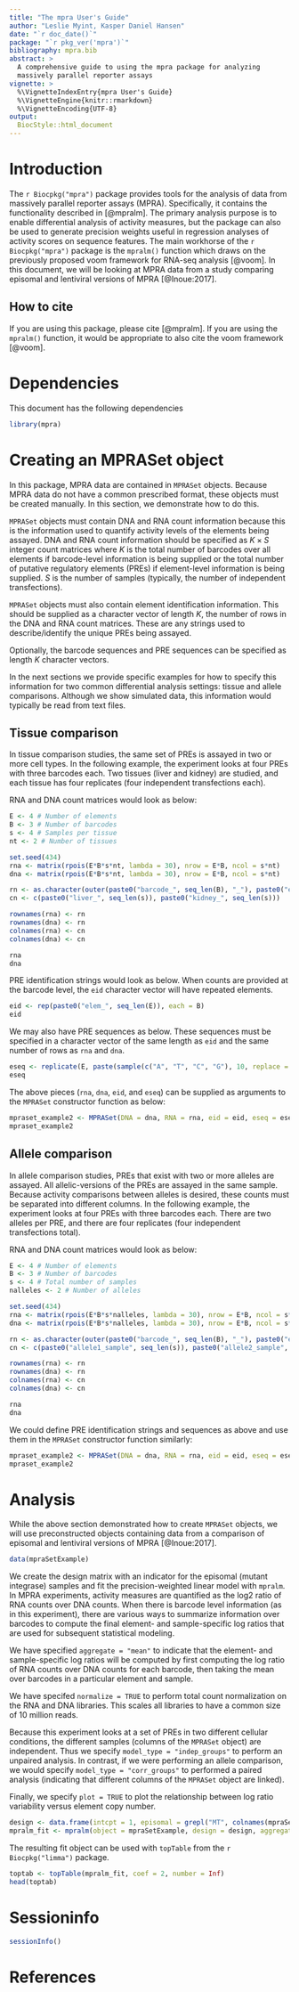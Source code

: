 ```yaml
---
title: "The mpra User's Guide"
author: "Leslie Myint, Kasper Daniel Hansen"
date: "`r doc_date()`"
package: "`r pkg_ver('mpra')`"
bibliography: mpra.bib
abstract: >
  A comprehensive guide to using the mpra package for analyzing
  massively parallel reporter assays
vignette: >
  %\VignetteIndexEntry{mpra User's Guide}
  %\VignetteEngine{knitr::rmarkdown}
  %\VignetteEncoding{UTF-8}
output: 
  BiocStyle::html_document
---
```


# Introduction

The `r Biocpkg("mpra")` package provides tools for the analysis of data from massively parallel reporter assays (MPRA).  Specifically, it contains the functionality described in [@mpralm].  The primary analysis purpose is to enable differential analysis of activity measures, but the package can also be used to generate precision weights useful in regression analyses of activity scores on sequence features. The main workhorse of the `r Biocpkg("mpra")` package is the `mpralm()` function which draws on the previously proposed voom framework for RNA-seq analysis [@voom]. In this document, we will be looking at MPRA data from a study comparing episomal and lentiviral versions of MPRA [@Inoue:2017].

## How to cite

If you are using this package, please cite [@mpralm]. If you are using the `mpralm()` function, it would be appropriate to also cite the voom framework [@voom].

# Dependencies

This document has the following dependencies

```r
library(mpra)
```

# Creating an MPRASet object

In this package, MPRA data are contained in `MPRASet` objects. Because MPRA data do not have a common prescribed format, these objects must be created manually. In this section, we demonstrate how to do this.

`MPRASet` objects must contain DNA and RNA count information because this is the information used to quantify activity levels of the elements being assayed. DNA and RNA count information should be specified as $K \times S$ integer count matrices where $K$ is the total number of barcodes over all elements if barcode-level information is being supplied or the total number of putative regulatory elements (PREs) if element-level information is being supplied. $S$ is the number of samples (typically, the number of independent transfections).

`MPRASet` objects must also contain element identification information. This should be supplied as a character vector of length $K$, the number of rows in the DNA and RNA count matrices. These are any strings used to describe/identify the unique PREs being assayed.

Optionally, the barcode sequences and PRE sequences can be specified as length $K$ character vectors.

In the next sections we provide specific examples for how to specify this information for two common differential analysis settings: tissue and allele comparisons. Although we show simulated data, this information would typically be read from text files.

## Tissue comparison

In tissue comparison studies, the same set of PREs is assayed in two or more cell types. In the following example, the experiment looks at four PREs with three barcodes each. Two tissues (liver and kidney) are studied, and each tissue has four replicates (four independent transfections each).

RNA and DNA count matrices would look as below:

```r
E <- 4 # Number of elements
B <- 3 # Number of barcodes
s <- 4 # Samples per tissue
nt <- 2 # Number of tissues

set.seed(434)
rna <- matrix(rpois(E*B*s*nt, lambda = 30), nrow = E*B, ncol = s*nt)
dna <- matrix(rpois(E*B*s*nt, lambda = 30), nrow = E*B, ncol = s*nt)

rn <- as.character(outer(paste0("barcode_", seq_len(B), "_"), paste0("elem_", seq_len(E)), FUN = "paste0"))
cn <- c(paste0("liver_", seq_len(s)), paste0("kidney_", seq_len(s)))

rownames(rna) <- rn
rownames(dna) <- rn
colnames(rna) <- cn
colnames(dna) <- cn

rna
dna
```

PRE identification strings would look as below. When counts are provided at the barcode level, the `eid` character vector will have repeated elements.

```r
eid <- rep(paste0("elem_", seq_len(E)), each = B)
eid
```

We may also have PRE sequences as below. These sequences must be specified in a character vector of the same length as `eid` and the same number of rows as `rna` and `dna`.

```r
eseq <- replicate(E, paste(sample(c("A", "T", "C", "G"), 10, replace = TRUE), collapse = ""))
eseq
```

The above pieces (`rna`, `dna`, `eid`, and `eseq`) can be supplied as arguments to the `MPRASet` constructor function as below:

```r
mpraset_example2 <- MPRASet(DNA = dna, RNA = rna, eid = eid, eseq = eseq)
mpraset_example2
```

## Allele comparison

In allele comparison studies, PREs that exist with two or more alleles are assayed. All allelic-versions of the PREs are assayed in the same sample. Because activity comparisons between alleles is desired, these counts must be separated into different columns. In the following example, the experiment looks at four PREs with three barcodes each. There are two alleles per PRE, and there are four replicates (four independent transfections total).

RNA and DNA count matrices would look as below:

```r
E <- 4 # Number of elements
B <- 3 # Number of barcodes
s <- 4 # Total number of samples
nalleles <- 2 # Number of alleles

set.seed(434)
rna <- matrix(rpois(E*B*s*nalleles, lambda = 30), nrow = E*B, ncol = s*nalleles)
dna <- matrix(rpois(E*B*s*nalleles, lambda = 30), nrow = E*B, ncol = s*nalleles)

rn <- as.character(outer(paste0("barcode_", seq_len(B), "_"), paste0("elem_", seq_len(E)), FUN = "paste0"))
cn <- c(paste0("allele1_sample", seq_len(s)), paste0("allele2_sample", seq_len(s)))

rownames(rna) <- rn
rownames(dna) <- rn
colnames(rna) <- cn
colnames(dna) <- cn

rna
dna
```

We could define PRE identification strings and sequences as above and use them in the `MPRASet` constructor function similarly:

```r
mpraset_example2 <- MPRASet(DNA = dna, RNA = rna, eid = eid, eseq = eseq)
mpraset_example2
```

# Analysis

While the above section demonstrated how to create `MPRASet` objects, we will use preconstructed objects containing data from a comparison of episomal and lentiviral versions of MPRA [@Inoue:2017].

```r
data(mpraSetExample)
```

We create the design matrix with an indicator for the episomal (mutant integrase) samples and fit the precision-weighted linear model with `mpralm`. In MPRA experiments, activity measures are quantified as the log2 ratio of RNA counts over DNA counts. When there is barcode level information (as in this experiment), there are various ways to summarize information over barcodes to compute the final element- and sample-specific log ratios that are used for subsequent statistical modeling.

We have specified `aggregate = "mean"` to indicate that the element- and sample-specific log ratios will be computed by first computing the log ratio of RNA counts over DNA counts for each barcode, then taking the mean over barcodes in a particular element and sample.

We have specifed `normalize = TRUE` to perform total count normalization on the RNA and DNA libraries. This scales all libraries to have a common size of 10 million reads.

Because this experiment looks at a set of PREs in two different cellular conditions, the different samples (columns of the `MPRASet` object) are independent. Thus we specify `model_type = "indep_groups"` to perform an unpaired analysis. In contrast, if we were performing an allele comparison, we would specify `model_type = "corr_groups"` to performed a paired analysis (indicating that different columns of the `MPRASet` object are linked).

Finally, we specify `plot = TRUE` to plot the relationship between log ratio variability versus element copy number.

```r
design <- data.frame(intcpt = 1, episomal = grepl("MT", colnames(mpraSetExample)))
mpralm_fit <- mpralm(object = mpraSetExample, design = design, aggregate = "mean", normalize = TRUE, model_type = "indep_groups", plot = TRUE)
```

The resulting fit object can be used with `topTable` from the `r Biocpkg("limma")` package.

```r
toptab <- topTable(mpralm_fit, coef = 2, number = Inf)
head(toptab)
```

# Sessioninfo

```r
sessionInfo()
```

# References


